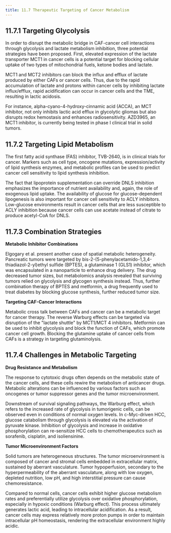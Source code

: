 ```yaml
---
title: 11.7 Therapeutic Targeting of Cancer Metabolism
---
```



## 11.7.1 Targeting Glycolysis

In order to disrupt the metabolic bridge in CAF-cancer cell interactions through glycolysis and lactate metabolism inhibition, three potential strategies have been proposed. First, elevated expression of the lactate transporter MCT1 in cancer cells is a potential target for blocking cellular uptake of two types of mitochondrial fuels, ketone bodies and lactate.

MCT1 and MCT2 inhibitors can block the influx and efflux of lactate produced by either CAFs or cancer cells. Thus, due to the rapid accumulation of lactate and protons within cancer cells by inhibiting lactate influx/efflux, rapid acidification can occur in cancer cells and the TME, resulting in lactic acidosis.

For instance, alpha-cyano-4-hydroxy-cinnamic acid (ACCA), an MCT inhibitor, not only inhibits lactic acid efflux in glycolytic gliomas but also disrupts redox hemostasis and enhances radiosensitivity. AZD3965, an MCT1 inhibitor, is currently being tested in phase I clinical trial in solid tumors.

## 11.7.2 Targeting Lipid Metabolism

The first fatty acid synthase (FAS) inhibitor, TVB-2640, is in clinical trials for cancer. Markers such as cell type, oncogene mutations, expression/activity of lipid synthesis enzymes, and metabolic profiles can be used to predict cancer cell sensitivity to lipid synthesis inhibition.

The fact that lipoprotein supplementation can override DNLS inhibition emphasizes the importance of nutrient availability and, again, the role of exogenous lipid uptake. The availability of glucose for glucose-dependent lipogenesis is also important for cancer cell sensitivity to ACLY inhibitors. Low-glucose environments result in cancer cells that are less susceptible to ACLY inhibition because cancer cells can use acetate instead of citrate to produce acetyl-CoA for DNLS.

## 11.7.3 Combination Strategies

**Metabolic Inhibitor Combinations**

Elgogary et al. present another case of spatial metabolic heterogeneity. Pancreatic tumors were targeted by bis-2-(5-phenylacetamido-1,3,4-thiadiazol-2-yl)ethyl sulfide (BPTES), a glutaminase 1 (GLS1) inhibitor, which was encapsulated in a nanoparticle to enhance drug delivery. The drug decreased tumor sizes, but metabolomics analysis revealed that surviving tumors relied on glycolysis and glycogen synthesis instead. Thus, further combination therapy of BPTES and metformin, a drug frequently used to treat diabetes by blocking glucose synthesis, further reduced tumor size.

**Targeting CAF-Cancer Interactions**

Metabolic cross talk between CAFs and cancer can be a metabolic target for cancer therapy. The reverse Warburg effects can be targeted via disruption of the "lactate shuttle" by MCT1/MCT 4 inhibitors. Metformin can be used to inhibit glycolysis and block the function of CAFs, which promote cancer cell growth. Blocking the glutamine uptake of cancer cells from CAFs is a strategy in targeting glutaminolysis.

## 11.7.4 Challenges in Metabolic Targeting

**Drug Resistance and Metabolism**

The response to cytotoxic drugs often depends on the metabolic state of the cancer cells, and these cells rewire the metabolism of anticancer drugs. Metabolic alterations can be influenced by various factors such as oncogenes or tumor suppressor genes and the tumor microenvironment.

Downstream of survival signaling pathways, the Warburg effect, which refers to the increased rate of glycolysis in tumorigenic cells, can be observed even in conditions of normal oxygen levels. In c-Myc-driven HCC, glucose catabolism through glycolysis is elevated via the activation of pyruvate kinase. Inhibition of glycolysis and increase in oxidative phosphorylation can re-sensitize HCC cells to chemotherapeutics such as sorafenib, cisplatin, and isoliensinine.

**Tumor Microenvironment Factors**

Solid tumors are heterogeneous structures. The tumor microenvironment is composed of cancer and stromal cells embedded in extracellular matrix, sustained by aberrant vasculature. Tumor hypoperfusion, secondary to the hyperpermeability of the aberrant vasculature, along with low oxygen, depleted nutrition, low pH, and high interstitial pressure can cause chemoresistance.

Compared to normal cells, cancer cells exhibit higher glucose metabolism rates and preferentially utilize glycolysis over oxidative phosphorylation, especially in hypoxic conditions (Warburg effect). This process ultimately generates lactic acid, leading to intracellular acidification. As a result, cancer cells may express relatively more proton pumps in order to maintain intracellular pH homeostasis, rendering the extracellular environment highly acidic.
